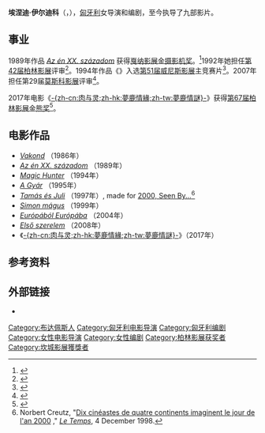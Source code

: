 {{NoteTA
|1=zh-cn:伊尔迪科;zh-hant:伊爾蒂蔻;zh-hk:伊迪高
|2=zh-cn:埃涅迪;zh-hant:恩伊達;zh-hk:安怡迪
|3=zh-hans:肉与灵;zh-hant:夢鹿情謎;zh-hk:夢鹿情緣
}}
{{Infobox person
| image        = Ildikó Enyedi Press Conference On Body and Soul Berlinale 2017 03.jpg
| name         = 埃涅迪·伊尔迪科<br>Enyedi Ildikó
| birth_date   = {{birth date and age|1955|11|15|}}
| birth_place  = {{HUN}}[[布达佩斯|布达佩斯]]
| death_date   = 
| death_place  = 
| occupation   = 电影导演<br>编剧
| yearsactive  = 1989年-现在
}}

'''埃涅迪·伊尔迪科'''（{{lang-hu|'''Enyedi Ildikó'''}}，{{bd|1955年|11月15日}}），[[匈牙利|匈牙利]]女导演和编剧，至今执导了九部影片。

==事业==
1989年作品 ''[[My_20th_Century|Az én XX. századom]]'' 获得[[戛纳影展|戛纳影展]][[金摄影机奖|金摄影机奖]]。<ref name="festival-cannes.com">{{cite web |url=http://www.festival-cannes.com/en/archives/ficheFilm/id/150/year/1989.html |title=Festival de Cannes: My 20th Century |accessdate=2009-08-02 |work=festival-cannes.com |archive-date=2012-10-03 |archive-url=https://web.archive.org/web/20121003194014/http://www.festival-cannes.com/en/archives/ficheFilm/id/150/year/1989.html |dead-url=no }}</ref>1992年她担任[[第42届柏林影展|第42届柏林影展]]评审<ref name="Berlinale">{{cite web |url=http://www.berlinale.de/en/archiv/jahresarchive/1992/04_jury_1992/04_Jury_1992.html |title=Berlinale: 1992 Juries |accessdate=2011-03-27 |work=berlinale.de |archive-date=2019-04-18 |archive-url=https://web.archive.org/web/20190418173956/https://www.berlinale.de/en/archiv/jahresarchive/1992/04_jury_1992/04_Jury_1992.html |dead-url=no }}</ref>。1994年作品《{{link-en|魔幻獵人|Magic Hunter}}》入选[[第51届威尼斯影展|第51届威尼斯影展]]主竞赛片<ref>{{cite news|last1=Giovanna Grassi, Tullio Kezich|title=Venezia, Stone in gara fra tanti " deb "|url=http://archiviostorico.corriere.it/1994/luglio/29/Venezia_Stone_gara_fra_tanti_co_0_9407296797.shtml|accessdate=2015-10-21|work=[[晚邮报|Corriere della Sera]]|date=1994-07-29|archive-date=2015-11-06|archive-url=https://web.archive.org/web/20151106232202/http://archiviostorico.corriere.it/1994/luglio/29/Venezia_Stone_gara_fra_tanti_co_0_9407296797.shtml|dead-url=no}}</ref>。2007年担任第29届[[莫斯科影展|莫斯科影展]]评审<ref name="Moscow2007">{{cite web |url=http://www.moscowfilmfestival.ru/miff34/eng/archives/?year=2007 |title=29th Moscow International Film Festival (2007) |accessdate=2013-04-22 |work=MIFF |deadurl=yes |archiveurl=https://web.archive.org/web/20130421051129/http://www.moscowfilmfestival.ru/miff34/eng/archives/?year=2007 |archivedate=2013-04-21 }}</ref>。

2017年电影《[[肉與靈|-{zh-cn:肉与灵;zh-hk:夢鹿情緣;zh-tw:夢鹿情謎}-]]》获得[[第67届柏林影展|第67届柏林影展]][[金熊奖|金熊奖]]<ref name="Golden">{{cite web|url=http://variety.com/2017/film/news/berlinale-berlin-film-festival-2017-winners-full-list-1201992021/|title=Berlin Film Festival: ‘On Body and Soul’ Wins Golden Bear for Best Film|accessdate=2017-02-18|work=Variety|archive-date=2020-10-18|archive-url=https://web.archive.org/web/20201018070426/https://variety.com/2017/film/news/berlinale-berlin-film-festival-2017-winners-full-list-1201992021/|dead-url=no}}</ref>。

==电影作品==
* ''[[Vakond|Vakond]]'' （1986年）
* ''[[My_20th_Century|Az én XX. századom]]'' （1989年）
* ''[[Magic_Hunter|Magic Hunter]]'' （1994年）
* ''[[A_Gyár|A Gyár]]'' （1995年）
* ''[[Tamás_és_Juli|Tamás és Juli]]'' （1997年）, made for [[2000,_Seen_By...|2000, Seen By...]]<ref name="Creutz">Norbert Creutz, "[https://www.letemps.ch/no-section/1998/12/04/dix-cineastes-quatre-continents-imaginent-jour-an-2000 Dix cinéastes de quatre continents imaginent le jour de l'an 2000] {{Wayback|url=https://www.letemps.ch/no-section/1998/12/04/dix-cineastes-quatre-continents-imaginent-jour-an-2000 |date=20171019005323 }}," ''[[Le_Temps|Le Temps]]'', 4 December 1998.</ref> 
* ''[[Simon_mágus|Simon mágus]]'' （1999年）
* ''[[Európából_Európába|Európából Európába]]'' （2004年）
* ''[[Első_szerelem|Első szerelem]]'' （2008年）
* 《[[肉與靈|-{zh-cn:肉与灵;zh-hk:夢鹿情緣;zh-tw:夢鹿情謎}-]]》（2017年）

==参考资料==
{{reflist}}

==外部链接==
*{{IMDb name|0258221|Ildikó Enyedi}}

{{Authority control}}

{{DEFAULTSORT:Enyedi, Ildiko}}
[[Category:布达佩斯人|Category:布达佩斯人]]
[[Category:匈牙利电影导演|Category:匈牙利电影导演]]
[[Category:匈牙利编剧|Category:匈牙利编剧]]
[[Category:女性电影导演|Category:女性电影导演]]
[[Category:女性编剧|Category:女性编剧]]
[[Category:柏林影展获奖者|Category:柏林影展获奖者]]
[[Category:坎城影展獲獎者|Category:坎城影展獲獎者]]